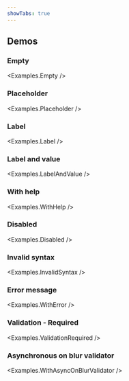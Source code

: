 ```yaml
---
showTabs: true
---
```



## Demos

### Empty

<Examples.Empty />

### Placeholder

<Examples.Placeholder />

### Label

<Examples.Label />

### Label and value

<Examples.LabelAndValue />

### With help

<Examples.WithHelp />

### Disabled

<Examples.Disabled />

### Invalid syntax

<Examples.InvalidSyntax />

### Error message

<Examples.WithError />

### Validation - Required

<Examples.ValidationRequired />

### Asynchronous on blur validator

<Examples.WithAsyncOnBlurValidator />
